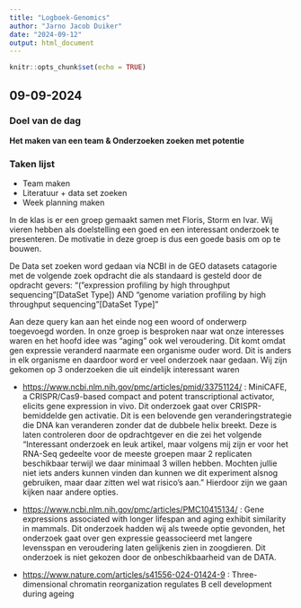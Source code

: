 ```yaml
---
title: "Logboek-Genomics"
author: "Jarno Jacob Duiker"
date: "2024-09-12"
output: html_document
---
```


```r
knitr::opts_chunk$set(echo = TRUE)
```

## 09-09-2024

### Doel van de dag

**Het maken van een team & Onderzoeken zoeken met potentie**

### Taken lijst

- Team maken
- Literatuur + data set zoeken 
- Week planning maken

In de klas is er een groep gemaakt samen met Floris, Storm en Ivar. Wij vieren hebben als doelstelling een goed en een interessant onderzoek te presenteren. De motivatie in deze groep is dus een goede basis om op te bouwen. 

De Data set zoeken word gedaan via NCBI in de GEO datasets catagorie met de volgende zoek opdracht die als standaard is gesteld door de opdracht gevers: "("expression profiling by high throughput sequencing"[DataSet Type]) AND "genome variation profiling by high throughput sequencing"[DataSet Type]" 

Aan deze query kan aan het einde nog een woord of onderwerp toegevoegd worden. In onze groep is besproken naar wat onze interesses waren en het hoofd idee was "aging" ook wel veroudering. Dit komt omdat gen expressie veranderd naarmate een organisme ouder word. Dit is anders in elk organisme en daardoor word er veel onderzoek naar gedaan. Wij zijn gekomen op 3 onderzoeken die uit eindelijk interessant waren

- <https://www.ncbi.nlm.nih.gov/pmc/articles/pmid/33751124/> : MiniCAFE, a CRISPR/Cas9-based compact and potent transcriptional activator, elicits gene expression in vivo.
Dit onderzoek gaat over CRISPR-bemiddelde gen activatie. Dit is een belovende gen veranderingstrategie die DNA kan veranderen zonder dat de dubbele helix breekt. Deze is laten controleren door de opdrachtgever en die zei het volgende "Interessant onderzoek en leuk artikel, maar volgens mij zijn er voor het RNA-Seq gedeelte voor de meeste groepen maar 2 replicaten beschikbaar terwijl we daar minimaal 3 willen hebben. Mochten jullie niet iets anders kunnen vinden dan kunnen we dit experiment alsnog gebruiken, maar daar zitten wel wat risico's aan." Hierdoor zijn we gaan kijken naar andere opties.

- <https://www.ncbi.nlm.nih.gov/pmc/articles/PMC10415134/> : Gene expressions associated with longer lifespan and aging exhibit similarity in mammals.
Dit onderzoek hadden wij als tweede optie gevonden, het onderzoek gaat over gen expressie geassocieerd met langere levensspan en veroudering laten gelijkenis zien in zoogdieren. Dit onderzoek is niet gekozen door de onbeschikbaarheid van de DATA.

- <https://www.nature.com/articles/s41556-024-01424-9> : Three-dimensional chromatin reorganization regulates B cell development during ageing








